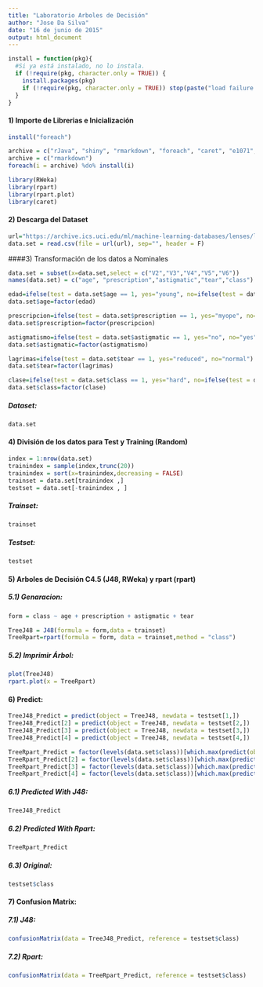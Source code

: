 ```yaml
---
title: "Laboratorio Arboles de Decisión"
author: "Jose Da Silva"
date: "16 de junio de 2015"
output: html_document
---
```


```r
install = function(pkg){
  #Si ya está instalado, no lo instala.
  if (!require(pkg, character.only = TRUE)) {
    install.packages(pkg)
    if (!require(pkg, character.only = TRUE)) stop(paste("load failure:", pkg))
  }
}
```

#### 1) Importe de Librerias e Inicialización

```r
install("foreach")

archive = c("rJava", "shiny", "rmarkdown", "foreach", "caret", "e1071", "rpart", "tree", "RWeka", "C50")
archive = c("rmarkdown")
foreach(i = archive) %do% install(i)

library(RWeka)
library(rpart)
library(rpart.plot)
library(caret)
```

#### 2) Descarga del Dataset

```r
url="https://archive.ics.uci.edu/ml/machine-learning-databases/lenses/lenses.data"
data.set = read.csv(file = url(url), sep="", header = F)
```

####3) Transformación de los datos a Nominales

```r
data.set = subset(x=data.set,select = c("V2","V3","V4","V5","V6"))
names(data.set) = c("age", "prescription","astigmatic","tear","class")

edad=ifelse(test = data.set$age == 1, yes="young", no=ifelse(test = data.set$age == 2, yes="pre-presbyopic", no="presbyopic"))
data.set$age=factor(edad)

prescripcion=ifelse(test = data.set$prescription == 1, yes="myope", no="hypermetrope")
data.set$prescription=factor(prescripcion)

astigmatismo=ifelse(test = data.set$astigmatic == 1, yes="no", no="yes")
data.set$astigmatic=factor(astigmatismo)

lagrimas=ifelse(test = data.set$tear == 1, yes="reduced", no="normal")
data.set$tear=factor(lagrimas)

clase=ifelse(test = data.set$class == 1, yes="hard", no=ifelse(test = data.set$class == 2, yes="soft", no="none"))
data.set$class=factor(clase)
```

##### Dataset:

```r
data.set
```

#### 4) División de los datos para Test y Training (Random)

```r
index = 1:nrow(data.set)
trainindex = sample(index,trunc(20))
trainindex = sort(x=trainindex,decreasing = FALSE)
trainset = data.set[trainindex ,]
testset = data.set[-trainindex , ]
```

##### Trainset:

```r
trainset
```

##### Testset:

```r
testset
```

#### 5) Arboles de Decisión C4.5 (J48, RWeka) y rpart (rpart)
##### 5.1) Genaracion:

```r
form = class ~ age + prescription + astigmatic + tear

TreeJ48 = J48(formula = form,data = trainset)
TreeRpart=rpart(formula = form, data = trainset,method = "class")
```

##### 5.2) Imprimir Árbol:

```r
plot(TreeJ48)
rpart.plot(x = TreeRpart)
```

#### 6) Predict:

```r
TreeJ48_Predict = predict(object = TreeJ48, newdata = testset[1,])
TreeJ48_Predict[2] = predict(object = TreeJ48, newdata = testset[2,])
TreeJ48_Predict[3] = predict(object = TreeJ48, newdata = testset[3,])
TreeJ48_Predict[4] = predict(object = TreeJ48, newdata = testset[4,])

TreeRpart_Predict = factor(levels(data.set$class))[which.max(predict(object = TreeRpart, newdata = testset[1,]))]
TreeRpart_Predict[2] = factor(levels(data.set$class))[which.max(predict(object = TreeRpart, newdata = testset[2,]))]
TreeRpart_Predict[3] = factor(levels(data.set$class))[which.max(predict(object = TreeRpart, newdata = testset[3,]))]
TreeRpart_Predict[4] = factor(levels(data.set$class))[which.max(predict(object = TreeRpart, newdata = testset[4,]))]
```

##### 6.1) Predicted With J48:

```r
TreeJ48_Predict
```

##### 6.2) Predicted With Rpart:

```r
TreeRpart_Predict
```

##### 6.3) Original:

```r
testset$class
```

#### 7) Confusion Matrix:
##### 7.1) J48:

```r
confusionMatrix(data = TreeJ48_Predict, reference = testset$class)
```

##### 7.2) Rpart:
```r
confusionMatrix(data = TreeRpart_Predict, reference = testset$class)
```
